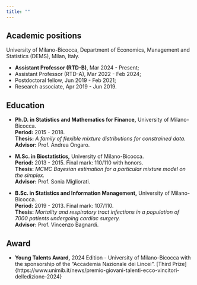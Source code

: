 ---
title: ""
---

## Academic positions

University of Milano-Bicocca, Department of Economics, Management and Statistics (DEMS), Milan, Italy.

-   [**Assistant Professor (RTD-B)**]{.text-primary}, Mar 2024 - Present;
-   Assistant Professor (RTD-A), Mar 2022 - Feb 2024;
-   Postdoctoral fellow, Jun 2019 - Feb 2021;
-   Research associate, Apr 2019 - Jun 2019.

## Education

-   [**Ph.D. in Statistics and Mathematics for Finance,**]{.text-primary} University of Milano-Bicocca.\
    **Period:** 2015 - 2018.\
    **Thesis:** *A family of flexible mixture distributions for constrained data.*\
    **Advisor:** Prof. Andrea Ongaro.

-   [**M.Sc. in Biostatistics,**]{.text-primary} University of Milano-Bicocca.\
    **Period:** 2013 - 2015. Final mark: 110/110 with honors. \
    **Thesis:** *MCMC Bayesian estimation for a particular mixture model on the simplex.* \
    **Advisor:** Prof. Sonia Migliorati.

-   [**B.Sc. in Statistics and Information Management,**]{.text-primary} University of Milano-Bicocca.\
    **Period:** 2019 - 2013. Final mark: 107/110.\
    **Thesis:** *Mortality and respiratory tract infections in a population of 7000 patients undergoing cardiac surgery.*\
    **Advisor:** Prof. Vincenzo Bagnardi.

## Award

-   [**Young Talents Award,**]{.text-primary} 2024 Edition - University of Milano-Bicocca with the sponsorship of the "Accademia Nazionale dei Lincei". [Third Prize]{https://www.unimib.it/news/premio-giovani-talenti-ecco-vincitori-delledizione-2024}